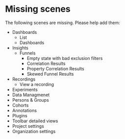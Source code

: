 
<Meta title=" Missing scenes" />

# Missing scenes

The following scenes are missing. Please help add them:

-   Dashboards
    -   List
    -   Dashboards
-   Insights
    -   Funnels
        -   Empty state with bad exclusion filters
        -   Correlation Results
        -   Property Correlation Results
        -   Skewed Funnel Results
-   Recordings
    -   View a recording
-   Experiments
-   Data Managmenet
-   Persons & Groups
-   Cohorts
-   Annotations
-   Plugins
-   Toolbar detailed views
-   Project settings
-   Organization settings
